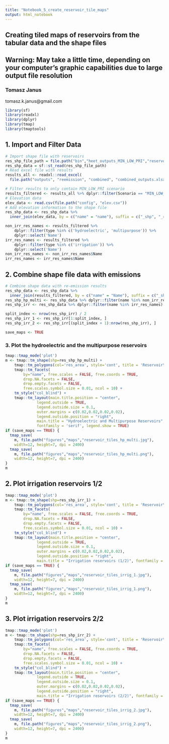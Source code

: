 ```yaml
---
title: "Notebook_5_create_reservoir_tile_maps"
output: html_notebook
---
```


## Creating tiled maps of reservoirs from the tabular data and the shape files
## Warning: May take a little time, depending on your computer's graphic capabilities due to large output file resolution
### Tomasz Janus
tomasz.k.janus@gmail.com

```r
library(sf)
library(readxl)
library(dplyr)
library(tmap)
library(tmaptools)
```
## 1. Import and Filter Data
```r
# Import shape file with reservoirs
res_shp_file_path = file.path("bin","heet_outputs_MIN_LOW_PRI","reservoirs_updated.shp")
res_shp_data = sf::st_read(res_shp_file_path)
# Read excel file with results
results_all <- readxl::read_excel(
  file.path("outputs", "reemission", "combined", "combined_outputs.xlsx"))

# Filter results to only contain MIN_LOW_PRI scenario
results_filtered <- results_all %>% dplyr::filter(Scenario == "MIN_LOW_PRIM")
# Elevation data
elev_data <- read.csv(file.path("config", "elev.csv"))
# Add elevation information to the shape file
res_shp_data <- res_shp_data %>%
  inner_join(elev_data, by = c("name" = "name"), suffix = c("_shp", "_results"))
```
```r
non_irr_res_names <- results_filtered %>% 
    dplyr::filter(type %in% c('hydroelectric', 'multipurpose')) %>% 
    dplyr::select('Name')
irr_res_names <- results_filtered %>% 
    dplyr::filter(type %in% c('irrigation')) %>% 
    dplyr::select('Name')
non_irr_res_names <- non_irr_res_names$Name
irr_res_names <- irr_res_names$Name
```
## 2. Combine shape file data with emissions
```r
# Combine shape data with re-emission results
res_shp_data <- res_shp_data %>%
  inner_join(results_filtered, by = c("name" = "Name"), suffix = c("_shp", "_results"))
res_shp_hp_multi <- res_shp_data %>% dplyr::filter(name %in% non_irr_res_names)
res_shp_irr <- res_shp_data %>% dplyr::filter(name %in% irr_res_names)

split_index <- nrow(res_shp_irr) / 2
res_shp_irr_1 <- res_shp_irr[1:split_index, ]
res_shp_irr_2 <- res_shp_irr[(split_index + 1):nrow(res_shp_irr), ]

save_maps <- TRUE
```

### 3. Plot the hydroelectric and the multipurpose reservoirs
```r
tmap::tmap_mode('plot')
m <- tmap::tm_shape(shp=res_shp_hp_multi) + 
    tmap::tm_polygons(col='res_area', style='cont', title = 'Reservoir\nArea, km2', alpha = 1.00) +
    tmap::tm_facets(
        by="name", free.scales = FALSE, free.coords = TRUE, 
        drop.NA.facets = FALSE,
        drop.empty.facets = FALSE,
        free.scales.symbol.size = 0.01, ncol = 10) +
    tm_style("col_blind") +
    tmap::tm_layout(main.title.position = "center",
              legend.outside = TRUE,
              legend.outside.size = 0.1,
              outer.margins = c(0.02,0.02,0.02,0.02),
              legend.outside.position = "right",
              main.title = "Hydroelectric and Multipurpose Reservoirs", 
              fontfamily = 'serif', legend.show = TRUE)
if (save_maps == TRUE) {
  tmap_save(
    m, file.path("figures","maps","reservoir_tiles_hp_multi.jpg"), 
    width=12, height=7, dpi = 2400)
  tmap_save(
    m, file.path("figures","maps","reservoir_tiles_hp_multi.png"), 
    width=12, height=7, dpi = 2400)
}
m
```

## 2. Plot irrigation reservoirs 1/2
```r
tmap::tmap_mode('plot')
m <- tmap::tm_shape(shp=res_shp_irr_1) + 
    tmap::tm_polygons(col='res_area', style='cont', title = 'Reservoir\nArea, km2', alpha = 1.00) +
    tmap::tm_facets(
        by="name", free.scales = FALSE, free.coords = TRUE, 
        drop.NA.facets = FALSE,
        drop.empty.facets = FALSE,
        free.scales.symbol.size = 0.01, ncol = 10) +
    tm_style("col_blind") +
    tmap::tm_layout(main.title.position = "center",
              legend.outside = TRUE,
              legend.outside.size = 0.1,
              outer.margins = c(0.02,0.02,0.02,0.02),
              legend.outside.position = "right",
              main.title = "Irrigation reservoirs (1/2)", fontfamily = 'serif', legend.show = TRUE)
if (save_maps == TRUE) {
  tmap_save(
    m, file.path("figures","maps","reservoir_tiles_irrig_1.jpg"), 
    width=12, height=7, dpi = 2400)
  tmap_save(
    m, file.path("figures","maps","reservoir_tiles_irrig_1.png"), 
    width=12, height=7, dpi = 2400)
}
m
```
## 3. Plot irrigation reservoirs 2/2
```r
tmap::tmap_mode('plot')
m <- tmap::tm_shape(shp=res_shp_irr_2) + 
    tmap::tm_polygons(col='res_area', style='cont', title = 'Reservoir\nArea, km2', alpha = 1.00) +
    tmap::tm_facets(
        by="name", free.scales = FALSE, free.coords = TRUE, 
        drop.NA.facets = FALSE,
        drop.empty.facets = FALSE,
        free.scales.symbol.size = 0.01, ncol = 10) +
    tm_style("col_blind") +
    tmap::tm_layout(main.title.position = "center",
              legend.outside = TRUE,
              legend.outside.size = 0.1,
              outer.margins = c(0.02,0.02,0.02,0.02),
              legend.outside.position = "right",
              main.title = "Irrigation reservoirs (2/2)", fontfamily = 'serif', legend.show = TRUE)
if (save_maps == TRUE) {
  tmap_save(
    m, file.path("figures","maps","reservoir_tiles_irrig_2.jpg"), 
    width=12, height=7, dpi = 2400)
  tmap_save(
    m, file.path("figures","maps","reservoir_tiles_irrig_2.png"), 
    width=12, height=7, dpi = 2400)
}
m
```
